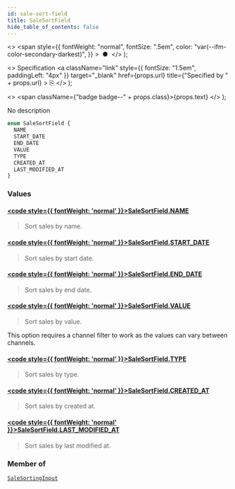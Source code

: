 ```yaml
---
id: sale-sort-field
title: SaleSortField
hide_table_of_contents: false
---
```


  <>
    <span
      style={{
        fontWeight: "normal",
        fontSize: ".5em",
        color: "var(--ifm-color-secondary-darkest)",
      }}
    >
      &nbsp;●&nbsp;
    </span>
  </>
);

  <>
    Specification
    <a
      className="link"
      style={{ fontSize: "1.5em", paddingLeft: "4px" }}
      target="\_blank"
      href={props.url}
      title={"Specified by " + props.url}
    >
      ⎘
    </a>
  </>
);

  <>
    <span className={"badge badge--" + props.class}>{props.text}</span>
  </>
);

No description

```graphql
enum SaleSortField {
  NAME
  START_DATE
  END_DATE
  VALUE
  TYPE
  CREATED_AT
  LAST_MODIFIED_AT
}
```

### Values

#### [<code style={{ fontWeight: 'normal' }}>SaleSortField.<b>NAME</b></code>](#)

> Sort sales by name.

#### [<code style={{ fontWeight: 'normal' }}>SaleSortField.<b>START_DATE</b></code>](#)

> Sort sales by start date.

#### [<code style={{ fontWeight: 'normal' }}>SaleSortField.<b>END_DATE</b></code>](#)

> Sort sales by end date.

#### [<code style={{ fontWeight: 'normal' }}>SaleSortField.<b>VALUE</b></code>](#)

> Sort sales by value.

This option requires a channel filter to work as the values can vary between channels.

>

#### [<code style={{ fontWeight: 'normal' }}>SaleSortField.<b>TYPE</b></code>](#)

> Sort sales by type.

#### [<code style={{ fontWeight: 'normal' }}>SaleSortField.<b>CREATED_AT</b></code>](#)

> Sort sales by created at.

#### [<code style={{ fontWeight: 'normal' }}>SaleSortField.<b>LAST_MODIFIED_AT</b></code>](#)

> Sort sales by last modified at.

### Member of

[`SaleSortingInput`](../../../api-reference/discounts/inputs/sale-sorting-input) <Badge class="secondary" text="input"/>
